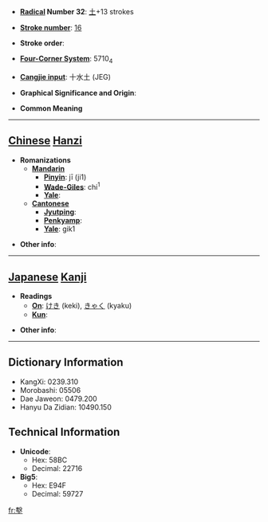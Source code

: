 * '''[[Wiktionary:Chinese radical index| Radical]] Number 32''': [[Wiktionary:Chinese radical index 土|土]]+13 strokes

* '''[[Wiktionary:Chinese total strokes index|Stroke number]]''': [[Wiktionary:Chinese total strokes index 16|16]]

* '''Stroke order''': 

* '''[[Wiktionary:Chinese four corner index|Four-Corner System]]''': 5710<sub>4</sub>

* '''[[Wiktionary:Chinese Cangjie index|Cangjie input]]''': 十水土 (JEG)

* '''Graphical Significance and Origin''': 

* '''Common Meaning'''

----

== [[Chinese]] [[Hanzi]] ==

* '''Romanizations'''
** '''[[Mandarin]]'''
*** '''[[Pinyin]]''': jī (ji1)
*** '''[[Wade-Giles]]''': chi<sup>1</sup>
*** '''[[Yale]]''': 
** '''[[Cantonese]]'''
*** '''[[Jyutping]]''':
*** '''[[Penkyamp]]''': 
*** '''[[Yale]]''': gik1

* '''Other info''': 

----

== [[Japanese]] [[Kanji]] ==

* '''Readings'''
** '''[[On]]''': [[けき]] (keki), [[きゃく]] (kyaku)
** '''[[Kun]]''': 

* '''Other info''':  

----

== Dictionary Information ==

* KangXi: 0239.310
* Morobashi: 05506
* Dae Jaweon: 0479.200
* Hanyu Da Zidian: 10490.150

== Technical Information ==

* '''Unicode''':
** Hex: 58BC
** Decimal: 22716
* '''Big5''':
** Hex: E94F
** Decimal: 59727

[[fr:墼]]
